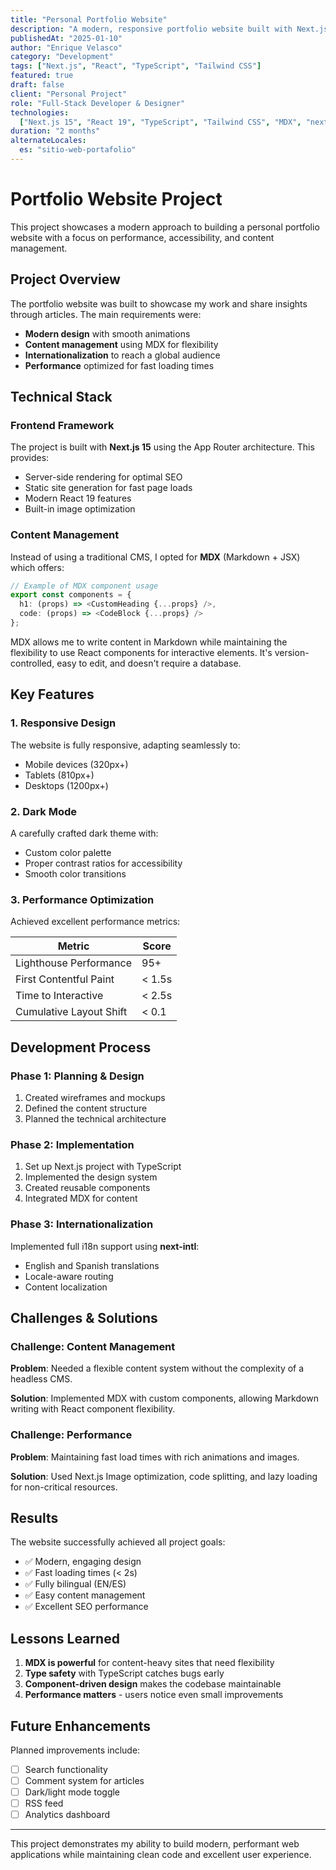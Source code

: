 ```yaml
---
title: "Personal Portfolio Website"
description: "A modern, responsive portfolio website built with Next.js 15, featuring MDX content management and internationalization."
publishedAt: "2025-01-10"
author: "Enrique Velasco"
category: "Development"
tags: ["Next.js", "React", "TypeScript", "Tailwind CSS"]
featured: true
draft: false
client: "Personal Project"
role: "Full-Stack Developer & Designer"
technologies:
  ["Next.js 15", "React 19", "TypeScript", "Tailwind CSS", "MDX", "next-intl"]
duration: "2 months"
alternateLocales:
  es: "sitio-web-portafolio"
---
```


# Portfolio Website Project

This project showcases a modern approach to building a personal portfolio website with a focus on performance, accessibility, and content management.

## Project Overview

The portfolio website was built to showcase my work and share insights through articles. The main requirements were:

- **Modern design** with smooth animations
- **Content management** using MDX for flexibility
- **Internationalization** to reach a global audience
- **Performance** optimized for fast loading times

## Technical Stack

### Frontend Framework

The project is built with **Next.js 15** using the App Router architecture. This provides:

- Server-side rendering for optimal SEO
- Static site generation for fast page loads
- Modern React 19 features
- Built-in image optimization

### Content Management

Instead of using a traditional CMS, I opted for **MDX** (Markdown + JSX) which offers:

```typescript
// Example of MDX component usage
export const components = {
  h1: (props) => <CustomHeading {...props} />,
  code: (props) => <CodeBlock {...props} />
};
```

<Callout type="success" title="Why MDX?">
  MDX allows me to write content in Markdown while maintaining the flexibility
  to use React components for interactive elements. It's version-controlled,
  easy to edit, and doesn't require a database.
</Callout>

## Key Features

### 1. Responsive Design

The website is fully responsive, adapting seamlessly to:

- Mobile devices (320px+)
- Tablets (810px+)
- Desktops (1200px+)

### 2. Dark Mode

A carefully crafted dark theme with:

- Custom color palette
- Proper contrast ratios for accessibility
- Smooth color transitions

### 3. Performance Optimization

Achieved excellent performance metrics:

| Metric                  | Score  |
| ----------------------- | ------ |
| Lighthouse Performance  | 95+    |
| First Contentful Paint  | < 1.5s |
| Time to Interactive     | < 2.5s |
| Cumulative Layout Shift | < 0.1  |

## Development Process

### Phase 1: Planning & Design

1. Created wireframes and mockups
2. Defined the content structure
3. Planned the technical architecture

### Phase 2: Implementation

1. Set up Next.js project with TypeScript
2. Implemented the design system
3. Created reusable components
4. Integrated MDX for content

### Phase 3: Internationalization

Implemented full i18n support using **next-intl**:

- English and Spanish translations
- Locale-aware routing
- Content localization

## Challenges & Solutions

### Challenge: Content Management

**Problem**: Needed a flexible content system without the complexity of a headless CMS.

**Solution**: Implemented MDX with custom components, allowing Markdown writing with React component flexibility.

### Challenge: Performance

**Problem**: Maintaining fast load times with rich animations and images.

**Solution**: Used Next.js Image optimization, code splitting, and lazy loading for non-critical resources.

## Results

The website successfully achieved all project goals:

- ✅ Modern, engaging design
- ✅ Fast loading times (< 2s)
- ✅ Fully bilingual (EN/ES)
- ✅ Easy content management
- ✅ Excellent SEO performance

## Lessons Learned

1. **MDX is powerful** for content-heavy sites that need flexibility
2. **Type safety** with TypeScript catches bugs early
3. **Component-driven design** makes the codebase maintainable
4. **Performance matters** - users notice even small improvements

## Future Enhancements

Planned improvements include:

- [ ] Search functionality
- [ ] Comment system for articles
- [ ] Dark/light mode toggle
- [ ] RSS feed
- [ ] Analytics dashboard

---

This project demonstrates my ability to build modern, performant web applications while maintaining clean code and excellent user experience.
